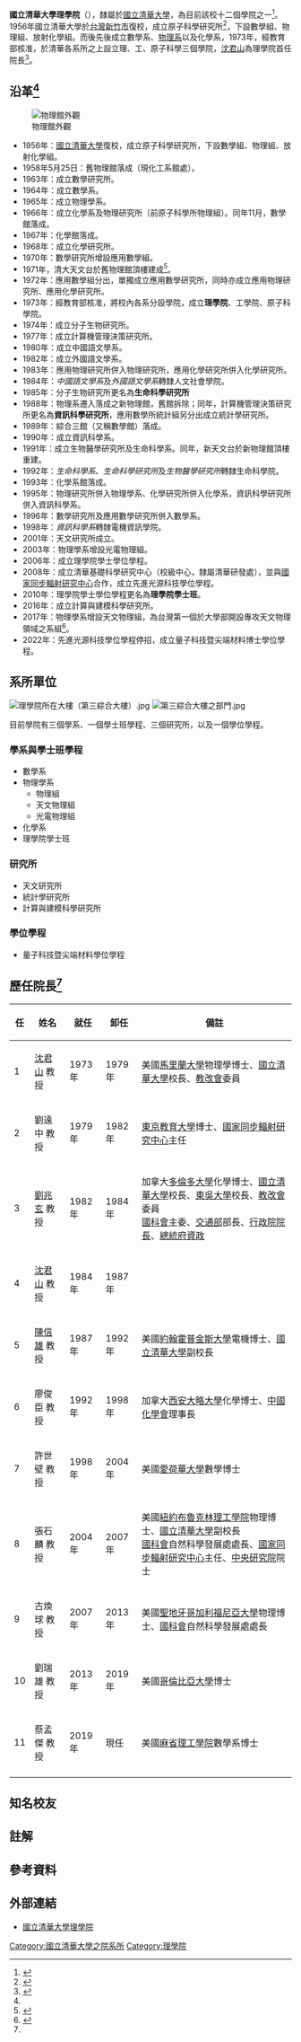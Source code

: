 {{Infobox academic division
| 名稱           = 國立清華大學理學院
| 外文名稱       = College of Science<br />National Tsing Hua University
| 圖檔名稱       = 
| 圖檔大小       = 
| 圖檔替代文字   = 
| 圖檔說明       = 
| 格言           = 
| 中譯           =
| 舊稱           = 
| 創立於         = 1973年
| 停辦於         = 
| 類別           = [[學院|學院]]
| 母校           = [[國立清華大學|國立清華大學]]
| 隸屬於         = 
| 城市           = [[新竹市|新竹市]]
| 邦             = 
| 縣             = 
| 省             = 
| 區             = [[東區_(新竹市)|東區]]光復路二段101號 
| 州             = 
| 國家           = {{ROC}}
| 路             = 光復路二段101號 
| 座標           = 
| 院長           = 蔡孟傑 博士
| 首領職階       = 副院長
| 首領           = 劉怡維 博士
| 教職員         =111（2020年11月）<ref>{{cite web|url=http://science.site.nthu.edu.tw/p/412-1069-17751.php|title=現況與規劃：2020年理學院願景、現況及規劃年度報告投影片|publisher=國立清華大學理學院|date=2020年11月|access-date=2022-02-02|archive-date=2022-02-03|archive-url=https://web.archive.org/web/20220203090437/https://science.site.nthu.edu.tw/p/412-1069-17751.php|dead-url=no}}</ref>
| 行政人員       = 
| 學生           = 1,723人（2021年10月15日）<ref>{{cite web|url=https://registra.site.nthu.edu.tw/p/406-1211-5166,r7854.php?Lang=zh-tw|title=110學年度第1學期註冊人數統計|publisher=國立清華大學教務處|date=2021年10月15日|access-date=2022年2月2日|archive-date=2022年1月20日|archive-url=https://web.archive.org/web/20220120180004/https://registra.site.nthu.edu.tw/p/406-1211-5166,r7854.php?Lang=zh-tw|dead-url=no}}</ref>
| 大學生         = [[大學部|大學部]]967人
| 研究生         = 碩士生537人<br>博士生219人
| 校友           = 
| 代表色         = 
| 網址           = {{URL|http://science.site.nthu.edu.tw/index.php}}
| 標誌           = 
| telephone      = {{Tel|886|03|5719039}}
| fax            = {{Tel|886|03|5723762}}
| zip            = 30013
| 附註           = 學院辦公室位於綜合三館4樓S01室。
}}

'''國立清華大學理學院'''（{{lang-en|College of Science, National Tsing Hua University}}），隸屬於[[國立清華大學|國立清華大學]]，為目前該校十二個學院之一<ref name=edunthu>{{cite|url=https://www.nthu.edu.tw/units/education|title=清大各教學單位|website=國立清華大學|publisher=國立清華大學|accessdate=2020-11-01|archive-date=2022-01-12|archive-url=https://web.archive.org/web/20220112062528/https://www.nthu.edu.tw/units/education|dead-url=no}}</ref>。1956年國立清華大學於[[台灣|台灣]][[新竹市|新竹市]]復校，成立原子科學研究所<ref name=sci1993>{{cite|title=中華民國硏究機構名錄: 理・工・醫・農・人文・社會|page=166|publisher=[[行政院國家科學委員會|行政院國家科學委員會]]科學技術資料中心|year=1993}}</ref>，下設數學組、物理組、放射化學組。而後先後成立數學系、[[國立清華大學物理系|物理系]]以及化學系，1973年，經教育部核准，於清華各系所之上設立理、工、原子科學三個學院，[[沈君山|沈君山]]為理學院首任院長<ref name=scinthuin>{{cite|url=https://science.site.nthu.edu.tw/p/412-1069-17751.php|title=理學院大事記|website=國立清華大學理學院|publisher=國立清華大學|accessdate=2022-02-03|archive-date=2022-02-03|archive-url=https://web.archive.org/web/20220203090437/https://science.site.nthu.edu.tw/p/412-1069-17751.php|dead-url=no}}</ref>。

==沿革<ref name=scinthuin></ref>==
[[File:NTHU_Physics_Building_2020-06-21.jpg|物理館外觀]]

*1956年：[[國立清華大學|國立清華大學]]復校，成立原子科學研究所，下設數學組、物理組、放射化學組。
*1958年5月25日：舊物理館落成（現化工系館處）。
*1963年：成立數學研究所。
*1964年：成立數學系。
*1965年：成立物理學系。
*1966年：成立化學系及物理研究所（前原子科學所物理組）。同年11月，數學館落成。
*1967年：化學館落成。
*1968年：成立化學研究所。
*1970年：數學研究所增設應用數學組。
*1971年，清大天文台於舊物理館頂樓建成<ref>{{cite|url=http://nthuobs.phys.nthu.edu.tw/tw/about|title=清華大學天文台簡介|website=國立清華大學天文台|publisher=國立清華大學天文台|accessdate=2022-02-03|archive-date=2022-02-05|archive-url=https://web.archive.org/web/20220205001453/http://nthuobs.phys.nthu.edu.tw/tw/about|dead-url=no}}</ref>。
*1972年：應用數學組分出，單獨成立應用數學研究所，同時亦成立應用物理研究所、應用化學研究所。
*1973年：經教育部核准，將校內各系分設學院，成立'''理學院'''、工學院、原子科學院{{refn|group="n"|理學院創立，距離籌設已有十年之久<ref name=sci1963>{{cite|title=政院覆立委質詢　設置清華交大理工學院之議 須待國家財政許可|journal=[[聯合報|聯合報]]|date=1963-09-18}}</ref>。}}。
*1974年：成立分子生物研究所。
*1977年：成立計算機管理決策研究所。
*1980年：成立中國語文學系。
*1982年：成立外國語文學系。
*1983年：應用物理研究所併入物理研究所，應用化學研究所併入化學研究所。
*1984年：''中國語文學系''及''外國語文學系''轉隸人文社會學院。
*1985年：分子生物研究所更名為'''生命科學研究所'''
*1988年：物理系遷入落成之新物理館，舊館拆除；同年，計算機管理決策研究所更名為'''資訊科學研究所'''，應用數學所統計組另分出成立統計學研究所。
*1989年：綜合三館（又稱數學館）落成。
*1990年：成立資訊科學系。
*1991年：成立生物醫學研究所及生命科學系。同年，新天文台於新物理館頂樓重建{{refn|group="n"|清大天文台一開始並不屬於理學院，而是由物理系學生所建立，而後由這群學生成立的天文社進行管理，及至1991年物理學系於今物理館頂樓建立新的天文台（舊的隨舊物理館一同拆除），天文台才改由物理學系管理}}。
*1992年：''生命科學系''、''生命科學研究所''及''生物醫學研究所''轉隸生命科學院。
*1993年：化學系館落成。
*1995年：物理研究所併入物理學系、化學研究所併入化學系，資訊科學研究所併入資訊科學系。
*1996年：數學研究所及應用數學研究所併入數學系。
*1998年：''資訊科學系''轉隸電機資訊學院。
*2001年：天文研究所成立。
*2003年：物理學系增設光電物理組。
*2006年：成立理學院學士學位學程。
*2008年：成立清華基礎科學研究中心（校級中心，隸屬清華研發處），並與[[國家同步輻射研究中心|國家同步輻射研究中心]]合作，成立先進光源科技學位學程。
*2010年：理學院學士學位學程更名為'''理學院學士班'''。
*2016年：成立計算與建模科學研究所。
*2017年：物理學系增設天文物理組，為台灣第一個於大學部開設專攻天文物理領域之系組<ref>{{cite|url=https://www.nthu.edu.tw/hotNews/content/283|title=本校首招天文物理組 號召高中生探索宇宙|website=國立清華大學|publisher=國立清華大學秘書處|accessdate=2022-02-03|archive-date=2017-02-09|archive-url=https://web.archive.org/web/20170209120929/https://www.nthu.edu.tw/hotNews/content/283|dead-url=no}}</ref>。
*2022年：先進光源科技學位學程停招，成立量子科技暨尖端材料博士學位學程。

==系所單位==
[[File:理學院所在大樓（第三綜合大樓）.jpg|thumb]]
[[File:第三綜合大樓之部門.jpg|thumb]]

目前學院有三個學系、一個學士班學程、三個研究所，以及一個學位學程。

===學系與學士班學程===
*數學系
*物理學系
**物理組
**天文物理組
**光電物理組
*化學系
*理學院學士班

===研究所===
*天文研究所
*統計學研究所
*計算與建模科學研究所

===學位學程===
*量子科技暨尖端材料學位學程

== 歷任院長<ref name=scinthuin/>==
{| class="wikitable"  style="text-align:Center"
! 任
! 姓名
! 就任
! 卸任
! 備註 
|-
| 1
| [[沈君山|沈君山]] 教授
| 1973年
| 1979年
| 美國[[馬里蘭大學|馬里蘭大學]]物理學博士、[[國立清華大學|國立清華大學]]校長、[[行政院教育改革審議委員會|教改會]]委員
|-
| 2
| 劉遠中 教授
| 1979年
| 1982年
| [[筑波大學|東京教育大學]]博士、[[國家同步輻射研究中心|國家同步輻射研究中心]]主任
|-
| 3
| [[劉兆玄|劉兆玄]] 教授
| 1982年
| 1984年
| 加拿大[[多倫多大學|多倫多大學]]化學博士、[[國立清華大學|國立清華大學]]校長、[[東吳大學|東吳大學]]校長、[[行政院教育改革審議委員會|教改會]]委員<br>[[中華民國科技部|國科會]]主委、[[中華民國交通部|交通部]]部長、[[行政院院長|行政院院長]]、[[中華民國總統府資政|總統府資政]]
|-
| 4
| [[沈君山|沈君山]] 教授
| 1984年
| 1987年
| 
|-
| 5
| [[陳信雄|陳信雄]] 教授
| 1987年
| 1992年
| 美國[[約翰斯·霍普金斯大學|約翰霍普金斯大學]]電機博士、[[國立清華大學|國立清華大學]]副校長
|-
| 6
| 廖俊臣 教授
| 1992年
| 1998年
| 加拿大[[西安大略大學|西安大略大學]]化學博士、[[中國化學會_(中華民國)|中國化學會]]理事長
|-
| 7
| 許世壁 教授
| 1998年
| 2004年
| 美國[[愛荷華大學|愛荷華大學]]數學博士
|-
| 8
| 張石麟 教授
| 2004年
| 2007年
| 美國[[紐約大學坦登工程學院|紐約布魯克林理工學院]]物理博士、[[國立清華大學|國立清華大學]]副校長<br>[[中華民國科技部|國科會]]自然科學發展處處長、[[國家同步輻射研究中心|國家同步輻射研究中心]]主任、[[中央研究院|中央研究院]]院士
|-
| 9
| 古煥球 教授
| 2007年
| 2013年
| 美國[[聖地牙哥加利福尼亞大學|聖地牙哥加利福尼亞大學]]物理博士、[[中華民國科技部|國科會]]自然科學發展處處長
|-
| 10
| 劉瑞雄 教授
| 2013年
| 2019年
| 美國[[哥倫比亞大學|哥倫比亞大學]]博士
|-
| 11
| 蔡孟傑 教授
| 2019年
| 現任
| 美國[[麻省理工學院|麻省理工學院]]數學系博士
|-
|}

==知名校友==
{{main|國立清華大學校友列表}}

== 註解 ==
{{reflist|group=n}}


==參考資料==
{{references}}


==外部連結==
*[https://science.nthu.edu.tw 國立清華大學理學院]{{Wayback|url=https://science.nthu.edu.tw/ |date=20190731132019 }}

{{國立清華大學}}
[[Category:國立清華大學之院系所|Category:國立清華大學之院系所]]
[[Category:理學院|Category:理學院]]